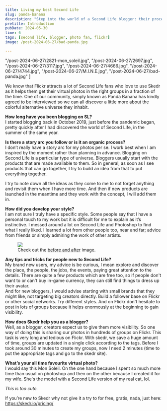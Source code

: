 ```yaml
---
title: Living my best Second Life
slug: panda-banana
description: "Step into the world of a Second Life blogger: their process, their style, their favourite photo and why Skedr is their dependable assistant."
pretitle: Introduction
pubDate: 2024-05-30
time: 6
tags: [second life, blogger, photo fan, flickr]
image: /post-2024-06-27/bad-panda.jpg

---
```



  "/post-2024-06-27/2821-mon_soleil.jpg",
  "/post-2024-06-27/2697.jpg",
  "/post-2024-06-27/3117.jpg",
  "/post-2024-06-27/4666.jpg",
  "/post-2024-06-27/4744.jpg",
  "/post-2024-06-27/M.I.N.E.jpg",
  "/post-2024-06-27/bad-panda.jpg"
  ]

We know that Flickr attracts a lot of Second Life fans who love to use Skedr as it helps them get their virtual photos in the right groups in a fraction of the time. One of our community, simply known as Panda Banana has kindly agreed to be interviewed so we can all discover a little more about the colorful alternative universe they inhabit. 

**How long have you been blogging on SL?**<br/>
I started blogging back in October 2019, just before the pandemic began, pretty quickly after I had discovered the world of Second Life, in the summer of the same year. 


**Is there a story arc you follow or is it an organic process?**<br/>
I don’t really have a story arc for my photos per se. I work best when I am inspired by the moment rather than planning in advance. Blogging on Second Life is a particular type of universe. Bloggers usually start with the products that are made available to them. So in general, as soon as I see products that can go together, I try to build an idea from that to put everything together.

<Quote description="🐼🍌" userId="183006480@N08">
I try to note down all the ideas as they come to me to not forget anything and revisit them when I have more time. And then if new products are launched in the meantime and they work with the concept, I will add them in. 
</Quote>


**How did you develop your style?**<br/>
I am not sure I truly have a specific style. Some people say that I have a personal touch to my work but it is difficult for me to explain as it’s instinctive.  I messed around a lot on Second Life and Photoshop to find what I really liked. I learned a lot from other people too, near and far; advice from friends or simply admiring the work of other artists.
<figure>
  <img src="/post-2024-06-27/4744.jpg" />
  <figcaption>Check out the <a href="https://x.com/PandaBananaSL/status/1786816118595760228" target="_blank">before and after</a> image.</figcaption>
</figure>

**Any tips and tricks for people new to Second Life?**<br/>
My brand new users, my advice is be curious, I mean explore and discover the place, the people, the jobs, the events, paying great attention to the details. There are quite a few products which are free too, so if people don't want to or can't buy in-game currency, they can still find things to dress up their avatar. 
<br/>And for new bloggers, I would advise starting with small brands that they might like, not targeting big creators directly. Build a follower base on Flickr or other social networks. Try different styles. And on Flickr don't hesitate to post in lots of groups because it helps enormously at the beginning to gain visibility.

**How does Skedr help you as a blogger?**<br/>
Well, as a blogger, creators expect us to give them more visibility. So one way of doing this is sharing our photos in hundreds of groups on Flickr. This task is very long and tedious on Flickr. With skedr, we save a huge amount of time, groups are updated in a single click according to the tags. Before I took around 30 minutes to create my groups, now I need 2 minutes (time to put the appropriate tags and go to the skedr site). 


**What’s your all time favourite virtual photo?**<br/>
I would say this Mon Soleil. On the one hand because I spent so much more time than usual on photoshop and then on the other because I created it for my wife.  She's the model with a Second Life version of my real cat, lol. 

*This is too cute.*

<Gallery client:only="vue" images={images} credits={credits} />

If you’re new to Skedr why not give it a try to for free, gratis, nada, just here: https://skedr.io/pricing/ 

